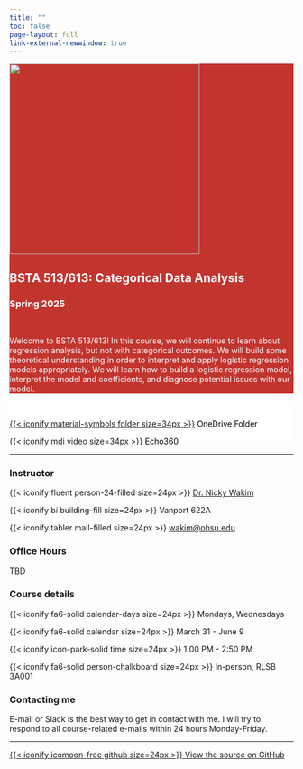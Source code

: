 ```yaml
---
title: ""
toc: false
page-layout: full
link-external-newwindow: true
---
```


::: {style="background-color: #C2352F"}
::: {style="color: #FFFFFF"}
::: grid
::: g-col-4
![](images/Bsta513.png){fig-align="center" width="337"}
:::

::: g-col-7
# BSTA 513/613: Categorical Data Analysis

### Spring 2025

 

Welcome to BSTA 513/613! In this course, we will continue to learn about regression analysis, but not with categorical outcomes. We will build some theoretical understanding in order to interpret and apply logistic regression models appropriately. We will learn how to build a logistic regression model, interpret the model and coefficients, and diagnose potential issues with our model.
 
:::
:::
:::
:::

::: {style="background-color: #FFFFFF"}
::: {style="color: #000000"}

 

::: grid

::: {.g-col-3}

:::

::: {.g-col-4}
[{{< iconify material-symbols folder size=34px >}}](https://ohsuitg-my.sharepoint.com/:f:/r/personal/wakim_ohsu_edu/Documents/Teaching/Classes/S25_BSTA_513/Student_files?csf=1&web=1&e=uO9lgt) OneDrive Folder
:::


::: {.g-col-4}
[{{< iconify mdi video size=34px >}}](https://echo360.org/section/1f512230-df7b-40f0-86b4-1d3d2e23478f/home) Echo360
:::

:::
:::
:::

------------------------------------------------------------------------

::: grid
::: g-col-3
### Instructor

{{< iconify fluent person-24-filled size=24px >}} [Dr. Nicky Wakim](instructors.qmd)

{{< iconify bi building-fill size=24px >}} Vanport 622A

{{< iconify tabler mail-filled size=24px >}} [wakim\@ohsu.edu](mailto:wakim@ohsu.edu)
:::

::: g-col-3
### Office Hours

TBD

:::

::: g-col-3
### Course details

{{< iconify fa6-solid calendar-days size=24px >}} Mondays, Wednesdays

{{< iconify fa6-solid calendar size=24px >}} March 31 - June 9

{{< iconify icon-park-solid time size=24px >}} 1:00 PM - 2:50 PM

{{< iconify fa6-solid person-chalkboard size=24px >}} In-person, RLSB 3A001
:::

::: g-col-3
### Contacting me

E-mail or Slack is the best way to get in contact with me. I will try to respond to all course-related e-mails within 24 hours Monday-Friday.
:::
:::

------------------------------------------------------------------------

::: grid
::: g-col-9
:::

::: g-col-3
[{{< iconify icomoon-free github size=24px >}} View the source on GitHub](https://github.com/nwakim/BSTA_513_S25)
:::
:::
